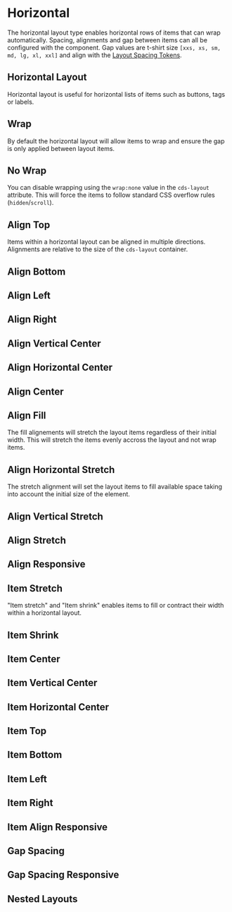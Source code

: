 
<Meta title="Layout/Horizontal" />

# Horizontal

The horizontal layout type enables horizontal rows of items that can wrap automatically.
Spacing, alignments and gap between items can all be configured with the component.
Gap values are t-shirt size `[xxs, xs, sm, md, lg, xl, xxl]` and align with the [Layout Spacing Tokens](./?path=/docs/experimental-spacing-getting-started--page).

## Horizontal Layout

Horizontal layout is useful for horizontal lists of items such as buttons,
tags or labels.

<Preview>
  <Story id="stories-layout--horizontal-layout" />
</Preview>

## Wrap

By default the horizontal layout will allow items to wrap and ensure the gap
is only applied between layout items.

<Preview>
  <Story id="stories-layout--horizontal-layout-wrap" />
</Preview>

## No Wrap

You can disable wrapping using the `wrap:none` value in the `cds-layout` attribute. This will force
the items to follow standard CSS overflow rules (`hidden`/`scroll`).

<Story id="stories-layout--horizontal-layout-no-wrap" />

<Preview>
  <Story id="stories-layout--horizontal-layout-no-wrap" />
</Preview>

## Align Top

Items within a horizontal layout can be aligned in multiple directions.
Alignments are relative to the size of the `cds-layout` container.

<Preview>
  <Story id="stories-layout--horizontal-layout-align-top" />
</Preview>

## Align Bottom

<Preview>
  <Story id="stories-layout--horizontal-layout-align-bottom" />
</Preview>

## Align Left

<Preview>
  <Story id="stories-layout--horizontal-layout-align-left" />
</Preview>

## Align Right

<Preview>
  <Story id="stories-layout--horizontal-layout-align-right" />
</Preview>

## Align Vertical Center

<Preview>
  <Story id="stories-layout--horizontal-layout-align-vertical-center" />
</Preview>

## Align Horizontal Center

<Preview>
  <Story id="stories-layout--horizontal-layout-align-horizontal-center" />
</Preview>

## Align Center

<Preview>
  <Story id="stories-layout--horizontal-layout-align-center" />
</Preview>

## Align Fill

The fill alignements will stretch the layout items regardless of their initial
width. This will stretch the items evenly accross the layout and not wrap items.

<Preview>
  <Story id="stories-layout--horizontal-layout-align-fill" />
</Preview>

## Align Horizontal Stretch

The stretch alignment will set the layout items to fill available space taking
into account the initial size of the element.

<Preview>
  <Story id="stories-layout--horizontal-layout-align-horizontal-stretch" />
</Preview>

## Align Vertical Stretch

<Preview>
  <Story id="stories-layout--horizontal-layout-align-vertical-stretch" />
</Preview>

## Align Stretch

<Preview>
  <Story id="stories-layout--horizontal-layout-align-stretch" />
</Preview>

## Align Responsive

<Preview>
  <Story id="stories-layout--horizontal-layout-align-responsive" />
</Preview>

## Item Stretch

"Item stretch" and "Item shrink" enables items to fill or contract their width
within a horizontal layout.

<Preview>
  <Story id="stories-layout--horizontal-layout-item-stretch" />
</Preview>

## Item Shrink

<Preview>
  <Story id="stories-layout--horizontal-layout-item-shrink" />
</Preview>

## Item Center

<Preview>
  <Story id="stories-layout--horizontal-layout-item-align-center" />
</Preview>

## Item Vertical Center

<Preview>
  <Story id="stories-layout--horizontal-layout-item-align-vertical-center" />
</Preview>

## Item Horizontal Center

<Preview>
  <Story id="stories-layout--horizontal-layout-item-align-horizontal-center" />
</Preview>

## Item Top

<Preview>
  <Story id="stories-layout--horizontal-layout-item-align-top" />
</Preview>

## Item Bottom

<Preview>
  <Story id="stories-layout--horizontal-layout-item-align-bottom" />
</Preview>

## Item Left

<Preview>
  <Story id="stories-layout--horizontal-layout-item-align-left" />
</Preview>

## Item Right

<Preview>
  <Story id="stories-layout--horizontal-layout-item-align-right" />
</Preview>

## Item Align Responsive

<Preview>
  <Story id="stories-layout--horizontal-layout-item-align-responsive" />
</Preview>

## Gap Spacing

<Preview>
  <Story id="stories-layout--horizontal-gap" />
</Preview>

## Gap Spacing Responsive

<Preview>
  <Story id="stories-layout--horizontal-gap-responsive" />
</Preview>

## Nested Layouts

<Preview>
  <Story id="stories-layout--nested-layouts" />
</Preview>
